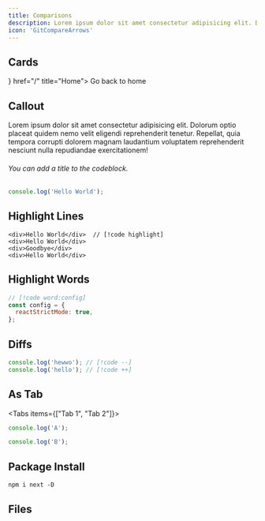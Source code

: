 ```yaml
---
title: Comparisons
description: Lorem ipsum dolor sit amet consectetur adipisicing elit. Dolorum optio placeat quidem nemo velit eligendi reprehenderit tenetur. Repellat, quia tempora corrupti dolorem magnam laudantium voluptatem reprehenderit nesciunt nulla repudiandae exercitationem!
icon: 'GitCompareArrows'
---
```



## Cards

<Cards>
  <Card title="Learn more about Next.js" href="https://nextjs.org/docs" />
  <Card title="Learn more about Fumadocs" href="https://fumadocs.vercel.app" />
  <Card icon={<HomeIcon />} href="/" title="Home">
    Go back to home
  </Card>
</Cards>

## Callout

<Callout title='New feature' type='info'>
  Lorem ipsum dolor sit amet consectetur adipisicing elit. Dolorum optio placeat quidem nemo velit eligendi 
  reprehenderit tenetur. Repellat, quia tempora corrupti dolorem magnam laudantium voluptatem reprehenderit
  nesciunt nulla repudiandae exercitationem!
</Callout>


###### You can add a title to the codeblock.

```js title="My Title"
console.log('Hello World');
```

## Highlight Lines

```tsx 
<div>Hello World</div>  // [!code highlight]
<div>Hello World</div>
<div>Goodbye</div>
<div>Hello World</div>
```

## Highlight Words

```js
// [!code word:config]
const config = {
  reactStrictMode: true,
};
```

## Diffs

```ts
console.log('hewwo'); // [!code --]
console.log('hello'); // [!code ++]
```

## As Tab

<Tabs items={["Tab 1", "Tab 2"]}>
 
```ts tab="Tab 1"
console.log('A');
```
 
```ts tab="Tab 2"
console.log('B');
```
 
</Tabs>

## Package Install

```package-install
npm i next -D
```

## Files

<Files>
  <Folder name="app" defaultOpen>
    <File name="layout.tsx" />
    <File name="page.tsx" />
    <File name="global.css" />
  </Folder>
  <Folder name="components">
    <File name="button.tsx" />
    <File name="tabs.tsx" />
    <File name="dialog.tsx" />
  </Folder>
  <File name="package.json" />
</Files>

